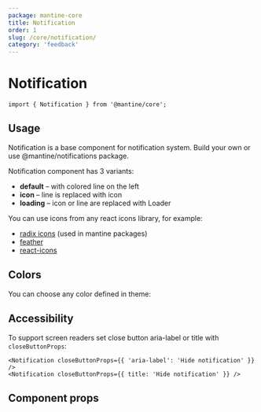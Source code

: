 ```yaml
---
package: mantine-core
title: Notification
order: 1
slug: /core/notification/
category: 'feedback'
---
```



# Notification

<PageHeader
  source="mantine-core/src/Notification/Notification.tsx"
  docs="core/Notification.mdx"
  package="@mantine/core"
/>

```tsx
import { Notification } from '@mantine/core';
```

## Usage

Notification is a base component for notification system.
Build your own or use <GatsbyLink to="/others/notifications/">@mantine/notifications</GatsbyLink> package.

Notification component has 3 variants:

- **default** – with colored line on the left
- **icon** – line is replaced with icon
- **loading** – icon or line are replaced with <GatsbyLink to="/core/loader/">Loader</GatsbyLink>

You can use icons from any react icons library, for example:

- [radix icons](https://icons.modulz.app/) (used in mantine packages)
- [feather](https://feathericons.com/)
- [react-icons](https://react-icons.github.io/react-icons)

<NotificationBaseDemo />

## Colors

You can choose any color defined in <GatsbyLink to="/pages/theming/#colors">theme</GatsbyLink>:

<NotificationConfigurator />

## Accessibility

To support screen readers set close button aria-label or title with `closeButtonProps`:

```tsx
<Notification closeButtonProps={{ 'aria-label': 'Hide notification' }} />
<Notification closeButtonProps={{ title: 'Hide notification' }} />
```

## Component props

<PropsTable component="Notification" />
